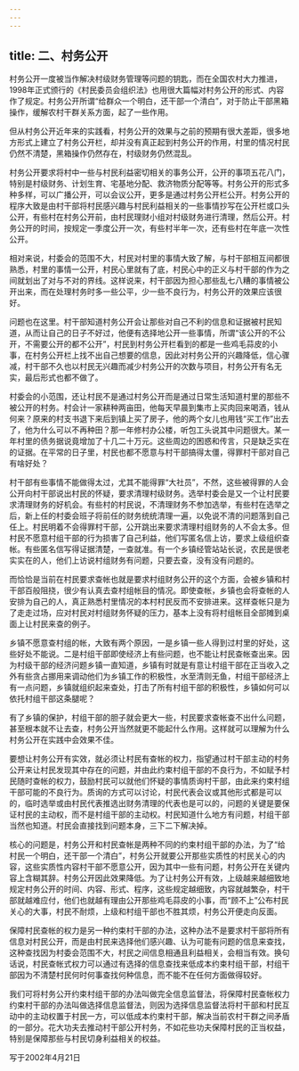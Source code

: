 ```yaml
---
---
---
```

title: 二、村务公开
---



村务公开一度被当作解决村级财务管理等问题的钥匙，而在全国农村大力推进，1998年正式颁行的《村民委员会组织法》也用很大篇幅对村务公开的形式、内容作了规定。村务公开所谓“给群众一个明白，还干部一个清白”，对于防止干部黑箱操作，缓解农村干群关系方面，起了一些作用。

但从村务公开近年来的实践看，村务公开的效果与之前的预期有很大差距，很多地方形式上建立了村务公开栏，却并没有真正起到村务公开的作用，村里的情况村民仍然不清楚，黑箱操作仍然存在，村级财务仍然混乱。

村务公开要求将村中一些与村民利益密切相关的事务公开，公开的事项五花八门，特别是村级财务、计划生育、宅基地分配、救济物质分配等等。村务公开的形式多种多样，可以广播公开，可以会议公开，更多是通过村务公开栏公开。村务公开的程序大致是由村干部将村民感兴趣与村民利益相关的一些事情抄写在公开栏或口头公开，有些村在村务公开前，由村民理财小组对村级财务进行清理，然后公开。村务公开的时间，按规定一季度公开一次，有些村半年一次，还有些村在年底一次性公开。

相对来说，村委会的范围不大，村民对村里的事情大致了解，与村干部相互间都很熟悉，村里的事情一公开，村民心里就有了底，村民心中的正义与村干部的作为之间就划出了对与不对的界线。这样说来，村干部因为担心那些乱七八糟的事情被公开出来，而在处理村务时多一些公平，少一些不良行为，村务公开的效果应该很好。

问题也在这里。村干部知道村务公开会让那些对自己不利的信息和证据被村民知道，从而让自己的日子不好过，他便有选择地公开一些事情，所谓“该公开的不公开，不需要公开的都不公开”，村民到村务公开栏看到的都是一些鸡毛蒜皮的小事，在村务公开栏上找不出自己想要的信息，因此对村务公开的兴趣降低，信心骤减，村干部不久也以村民无兴趣而减少村务公开的次数与项目，村务公开有名无实，最后形式也都不做了。

村委会的小范围，还让村民不是通过村务公开而是通过日常生活知道村里的那些不被公开的村务。村会计一家耕种两亩田，他每天早晨到集市上买肉回来喝酒，钱从何来？原来的村支书退下来后到镇上买了房子，他的两个女儿也用钱“买工作”出去了，他为什么可以不再种田？那一年修村办公楼，听包工头说其中问题很大。某一年村里的债务据说竟增加了十几二十万元。这些周边的困惑和传言，只是缺乏实在的证据。在平常的日子里，村民也都不愿意与村干部搞得太僵，得罪村干部对自己有啥好处？

村干部有些事情不能做得太过，尤其不能得罪“大社员”，不然，这些被得罪的人会公开向村干部说出村民的怀疑，要求清理村级财务。选举村委会是又一个让村民要求清理财务的好机会。有些村的村民说，不清理财务不参加选举，有些村在选举之后，新上任的村委会班子将前任的财务统统清理一遍，以免说不清的问题落到自己任上。村民明着不会得罪村干部，公开跳出来要求清理村组财务的人不会太多。但村民不愿意村组干部的行为损害了自己利益，他们写匿名信上访，要求上级组织查帐。有些匿名信写得证据清楚，一查就准。有一个乡镇经管站站长说，农民是很老实实在的人，他们上访说村组财务有问题，只要去查，没有没有问题的。

而恰恰是当前在村民要求查帐也就是要求村组财务公开的这个方面，会被乡镇和村干部百般阻挠，很少有认真去查村组帐目的情况。即使查帐，乡镇也会将查帐的人安排为自己的人，真正熟悉村里情况的本村村民反而不安排进来。这样查帐只是为了走走过场，应对村民对村组财务怀疑的压力，基本上没有将村组帐目全部摊到桌面上让村民来查的例子。

乡镇不愿意查村组的帐，大致有两个原因，一是乡镇一些人得到过村里的好处，这些好处不能说。二是村组干部即使经济上有些问题，也不能让村民查帐查出来。因为村级干部的经济问题乡镇一直知道，乡镇有时就是有意让村组干部在正当收入之外有些贪占挪用来调动他们为乡镇工作的积极性，水至清则无鱼，村组干部经济上有一点问题，乡镇就组织起来查处，打击了所有村组干部的积极性，乡镇如何可以依托村组干部这条腿呢？

有了乡镇的保护，村组干部的胆子就会更大一些，村民要求查帐查不出什么问题，甚至根本就不让去查，村务公开当然就更不能起什么作用。这样就可以理解为什么村务公开在实践中会效果不佳。

要想让村务公开有实效，就必须让村民有查帐的权力，指望通过村干部主动的村务公开来让村民发现其中存在的问题，并由此约束村组干部的不良行为，不如赋予村民随时查帐的权力，鼓励村民可以就他们怀疑的事情质询村干部，由此来约束村组干部可能的不良行为。质询的方式可以讨论，村民代表会议或其他形式都是可以的，临时选举或由村民代表推选出财务清理的代表也是可以的，问题的关键是要保证村民的主动权，而不是村组干部的主动权。村民知道什么地方有问题，村组干部当然也知道。村民会直接找到问题本身，三下二下解决掉。

核心的问题是，村务公开和村民查帐是两种不同的约束村组干部的办法，为了“给村民一个明白，还干部一个清白”，村务公开就要公开那些实质性的村民关心的内容，这些实质性内容村干部不愿意公开，因为其中一些有问题，村务公开在关键内容上含糊其辞。村务公开因此效果降低。为了让村务公开有效，上级越来越细致地规定村务公开的时间、内容、形式、程序，这些规定越细致，内容就越繁杂，村干部就越难应付，他们也就越有理由公开那些鸡毛蒜皮的小事，而“顾不上”公布村民关心的大事，村民不耐烦，上级和村组干部也不胜其烦，村务公开便走向反面。

保障村民查帐的权力是另一种约束村干部的办法，这种办法不是要求村干部将所有信息对村民公开，而是由村民来选择他们感兴趣、认为可能有问题的信息来查找，这种查找因为村委会范围不大，村民之间信息相通且利益相关，会相当有效。换句话说，村民查帐式权力可以通过有选择的信息查找来低成本约束村组干部，村组干部因为不清楚村民何时何事查找何种信息，而不能不在任何方面做得较好。

我们可将村务公开约束村组干部的办法叫做完全信息监督法，将保障村民查帐权力约束村干部的办法叫做选择信息监督法，则因为选择信息监督法将村干部和村民互动中的主动权置于村民一方，可以低成本约束村干部，解决当前农村干群之间矛盾的一部分。花大功夫去推动村干部公开村务，不如花些功夫保障村民的正当权益，特别是保障那些与村民切身利益相关的权益。

写于2002年4月21日